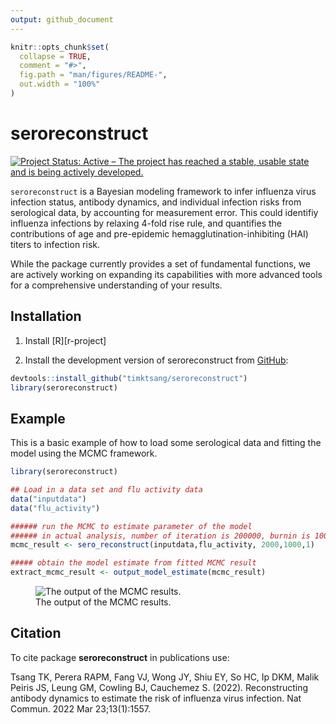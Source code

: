 ```yaml
---
output: github_document
---
```


<!-- README.md is generated from README.Rmd. Please edit that file -->

```r
knitr::opts_chunk$set(
  collapse = TRUE,
  comment = "#>",
  fig.path = "man/figures/README-",
  out.width = "100%"
)
```
# seroreconstruct

[![Project Status: Active – The project has reached a stable, usable state and is being actively developed.](https://www.repostatus.org/badges/latest/active.svg)](https://www.repostatus.org/#active)

`seroreconstruct` is a Bayesian modeling framework to infer influenza virus infection status, antibody dynamics, and individual infection risks from serological data, by accounting for measurement error. This could identifiy influenza infections by relaxing 4-fold rise rule, and quantifies the contributions of age and pre-epidemic hemagglutination-inhibiting (HAI) titers to infection risk. 
 
While the package currently provides a set of fundamental functions, we are actively working on expanding its capabilities with more advanced tools for a comprehensive understanding of your results.
 
## Installation
1. Install [R][r-project]

2. Install the development version of seroreconstruct from [GitHub](https://github.com/timktsang/seroreconstruct):

```r
devtools::install_github("timktsang/seroreconstruct")
library(seroreconstruct)
```

## Example

This is a basic example of how to load some serological data and fitting the model using the MCMC framework.

```r
library(seroreconstruct)

## Load in a data set and flu activity data
data("inputdata")
data("flu_activity")

###### run the MCMC to estimate parameter of the model
###### in actual analysis, number of iteration is 200000, burnin is 100000, and thinning is 10
mcmc_result <- sero_reconstruct(inputdata,flu_activity, 2000,1000,1)

##### obtain the model estimate from fitted MCMC result
extract_mcmc_result <- output_model_estimate(mcmc_result)

```

![The output of the MCMC results.](man/figures/sero_result.png)

## Citation

To cite package **seroreconstruct** in publications use:

Tsang TK, Perera RAPM, Fang VJ, Wong JY, Shiu EY, So HC, Ip DKM, Malik Peiris JS, Leung GM, Cowling BJ, Cauchemez S. (2022). Reconstructing antibody dynamics to estimate the risk of influenza virus infection. Nat Commun. 2022 Mar 23;13(1):1557.

